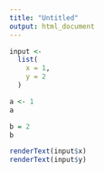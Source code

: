 ```yaml
---
title: "Untitled"
output: html_document
---
```


```r
input <-
  list(
    x = 1,
    y = 2
  )
```

```r
a <- 1
a

b = 2
b
```

```r
renderText(input$x)
renderText(input$y)
```


